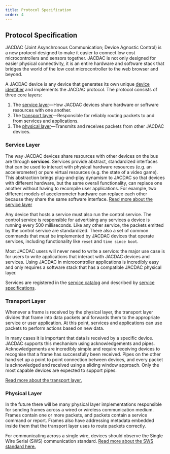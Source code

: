 ```yaml
---
title: Protocol Specification
order: 4
---
```


## Protocol Specification

JACDAC (Joint Asynchronous Communication; Device Agnostic Control) is a new protocol designed to make it easier to connect low cost microcontrollers and sensors together. JACDAC is not only designed for easier physical connectivity, it is an entire hardware and software stack that bridges the world of the low cost microcontroller to the web browser and beyond.

A JACDAC device is any device that  generates its own unique [device identifier](./device-identity) and implements the JACDAC protocol. The protocol consists of three core layers:

1. The [service layer](./service-layer)––How JACDAC devices share hardware or software resources with one another.
2. The [transport layer](./transport-layer)––Responsible for reliably routing packets to and from services and applications.
3. The [physical layer](./physical-layer)––Transmits and receives packets from other JACDAC devices.

### Service Layer

The way JACDAC devices share resources with other devices on the bus are through __services__. Services provide abstract, standardized interfaces that can be used to interact with physical hardware resources (e.g. an accelerometer) or pure virtual resources (e.g. the state of a video game). This abstraction brings plug-and-play dynamism to JACDAC so that devices with different hardware, but the same overall functionality, can replace one another without having to recompile user applications. For example, two different models of accelerometer hardware can replace each other because they share the same software interface. [Read more about the service layer](./service-layer)

Any device that hosts a service must also run the control service. The control service is responsible for advertising any services a device is running every 500 milliseconds. Like any other service, the packets emitted by the control service are standardized. There also a set of common commands that must be implemented by JACDAC devices that operate services, including functionality like `reset` and `time since boot`.

Most JACDAC users will never need to write a service: the major use case is for users to write applications that interact with JACDAC devices and services. Using JACDAC in microcontroller applications is incredibly easy and only requires a software stack that has a compatible JACDAC physical layer.

Services are registered in the [service catalog](../../services) and described by [service specifications](../service-specification).

### Transport Layer

Whenever a frame is received by the physical layer, the transport layer divides that frame into data packets and forwards them to the appropriate service or user application. At this point, services and applications can use packets to perform actions based on new data.

In many cases it is important that data is received by a specific device. JACDAC supports this mechanism using acknowledgements and pipes. Acknowledgements are incredibly simple and require receiving devices to recognise that a frame has successfully been received. Pipes on the other hand set up a point to point connection between devices, and every packet is acknowledged and received using a sliding window approach. Only the most capable devices are expected to support pipes.

[Read more about the transport layer.](./transport-layer)

### Physical Layer

In the future there will be many physical layer implementations responsible for sending frames across a wired or wireless communication medium. Frames contain one or more packets, and packets contain a service command or report. Frames also have addressing metadata embedded inside them that the transport layer uses to route packets correctly.

For communicating across a single wire, devices should observe the Single Wire Serial (SWS) communication standard. [Read more about the SWS standard here.](./physical-layer)
